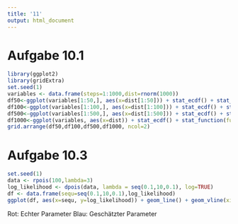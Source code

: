 ```yaml
---
title: '11'
output: html_document
---
```

# Aufgabe 10.1
```r
library(ggplot2)
library(gridExtra)
set.seed(1)
variables <- data.frame(steps=1:1000,dist=rnorm(1000))
df50<-ggplot(variables[1:50,], aes(x=dist[1:50])) + stat_ecdf() + stat_function(fun=pnorm, colour="red") + xlab("Wert der Zufallsvariablen") + ylab("kumulative Wahrscheinlichkeit") + labs(title="50 Zufallsvariablen")
df100<-ggplot(variables[1:100,], aes(x=dist[1:100])) + stat_ecdf() + stat_function(fun=pnorm, colour="red") + xlab("") + ylab("")+ labs(title="100 Zufallsvariablen")
df500<-ggplot(variables[1:500,], aes(x=dist[1:500])) + stat_ecdf() + stat_function(fun=pnorm, colour="red") + xlab("") + ylab("")+ labs(title="500 Zufallsvariablen")
df1000<-ggplot(variables, aes(x=dist)) + stat_ecdf() + stat_function(fun=pnorm, colour="red") + xlab("") + ylab("")+ labs(title="1000 Zufallsvariablen")
grid.arrange(df50,df100,df500,df1000, ncol=2)
```

\p
# Aufgabe 10.3
```r

set.seed(1)
data <- rpois(100,lambda=3)
log_likelihood <- dpois(data, lambda = seq(0.1,10,0.1), log=TRUE)
df <- data.frame(sequ=seq(0.1,10,0.1),log_likelihood)
ggplot(df, aes(x=sequ, y=log_likelihood)) + geom_line() + geom_vline(xintercept =3, color="red") + geom_vline(xintercept =1, color="blue") 


```

\p
Rot: Echter Parameter 
\p
Blau: Geschätzter Parameter



















